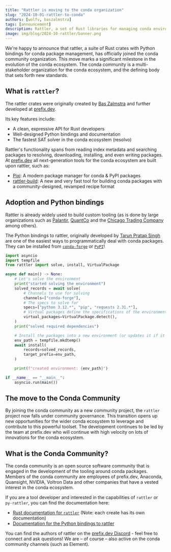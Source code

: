 ```yaml
---
title: "Rattler is moving to the conda organization"
slug: "2024-10-01-rattler-to-conda"
authors: [wolfv, baszalmstra]
tags: [announcement]
description: Rattler, a set of Rust libraries for managing conda environments, is moving to the conda organization.
image: img/blog/2024-10-rattler/banner.png
---
```


We're happy to announce that rattler, a suite of Rust crates with Python bindings for conda package management, has officially joined the conda community organization. This move marks a significant milestone in the evolution of the conda ecosystem. The conda community is a multi-stakeholder organization for the conda ecosystem, and the defining body that sets forth new standards.

## What is `rattler`?

The rattler crates were originally created by [Bas Zalmstra](https://github.com/baszalmstra) and further developed at [prefix.dev](https://prefix.dev).

Its key features include:

- A clean, expressive API for Rust developers
- Well-designed Python bindings and documentation
- The fastest SAT solver in the conda ecosystem (resolvo)

Rattler's functionality spans from reading index metadata and searching packages to resolving, downloading, installing, and even writing packages. At [prefix.dev](https://prefix.dev) all next-generation tools for the conda ecosystem are built upon rattler, such as:

- [Pixi](https://pixi.sh): A modern package manager for conda & PyPI packages
- [rattler-build](https://prefix-dev.github.io/rattler-build): A new and very fast tool for building conda packages with a community-designed, revamped recipe format

## Adoption and Python bindings

Rattler is already widely used to build custom tooling (as is done by large organizations such as [Palantir](https://www.palantir.com/docs/foundry/announcements/2024-06/), [QuantCo](https://github.com/quantco/pixi-pack) and the [Chicago Trading Company](https://github.com/AaronOpfer/conda_curation) among others).

The Python bindings to rattler, originally developed by [Tarun Pratap Singh](https://github.com/Wackyator) are one of the easiest ways to programmatically deal with conda packages. They can be installed from [`conda-forge`](https://prefix.dev/channels/conda-forge/packages/py-rattler) or [`PyPI`](https://pypi.org/project/py-rattler/)!

```python
import asyncio
import tempfile
from rattler import solve, install, VirtualPackage

async def main() -> None:
    # Let's solve the environment
    print("started solving the environment")
    solved_records = await solve(
        # Channels to use for solving
        channels=["conda-forge"],
        # The specs to solve for
        specs=["python 3.12.*", "pip", "requests 2.31.*"],
        # Virtual packages define the specifications of the environment
        virtual_packages=VirtualPackage.detect(),
    )
    print("solved required dependencies")

    # Install the packages into a new environment (or updates it if it already existed).
    env_path = tempfile.mkdtemp()
    await install(
        records=solved_records,
        target_prefix=env_path,
    )

    print(f"created environment: {env_path}")

if __name__ == "__main__":
    asyncio.run(main())
```

## The move to the Conda Community

By joining the conda community as a new community project, the `rattler` project now falls under community governance. This transition opens up new opportunities for the wider conda ecosystem to leverage and contribute to this powerful toolset. The development continues to be led by the team at prefix.dev who will continue with high velocity on lots of innovations for the conda ecosystem.

## What is the Conda Community?

The conda community is an open source software community that is engaged in the development of the tooling around conda packages. Members of the conda community are employees of prefix.dev, Anaconda, Quansight, NVIDIA, Voltron Data and other companies that have a vested interest in the conda ecosystem.

If you are a tool developer and interested in the capabilities of `rattler` or `py-rattler`, you can find the documentation here:

- [Rust documentation for `rattler`](https://docs.rs/rattler) (Note: each create has its own documentation)
- [Documentation for the Python bindings to rattler](https://conda.github.io/rattler/py-rattler/)

You can find the authors of rattler on the [prefix.dev Discord](https://discord.gg/kKV8ZxyzY4) - feel free to connect and ask questions! We are – of course – also active on the conda community channels (such as Element).
